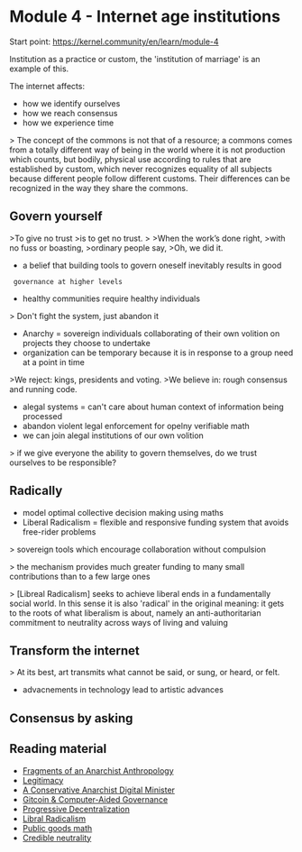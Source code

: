 = Module 4 - Internet age institutions =

Start point: https://kernel.community/en/learn/module-4

Institution as a practice or custom, the 'institution of marriage' is an
example of this.

The internet affects:

* how we identify ourselves
* how we reach consensus
* how we experience time

> The concept of the commons is not that of a resource; a commons comes from a totally different way of being in the world where it is not production which counts, but bodily, physical use according to rules that are established by custom, which never recognizes equality of all subjects because different people follow different customs. Their differences can be recognized in the way they share the commons.

== Govern yourself ==

>To give no trust
>is to get no trust.
>
>When the work’s done right,
>with no fuss or boasting,
>ordinary people say,
>Oh, we did it. 

* a belief that building tools to govern oneself inevitably results in good
  governance at higher levels
* healthy communities require healthy individuals

> Don't fight the system, just abandon it

* Anarchy = sovereign individuals collaborating of their own volition on projects they choose to undertake
* organization can be temporary because it is in response to a group need at a point in time

>We reject: kings, presidents and voting.
>We believe in: rough consensus and running code.

* alegal systems = can't care about human context of information being processed
* abandon violent legal enforcement for opelny verifiable math
* we can join alegal institutions of our own volition

> if we give everyone the ability to govern themselves, do we trust ourselves to be responsible?

== Radically ==

* model optimal collective decision making using maths
* Liberal Radicalism = flexible and responsive funding system that avoids free-rider problems

> sovereign tools which encourage collaboration without compulsion

> the mechanism provides much greater funding to many small contributions than to a few large ones

> [Libreal Radicalism] seeks to achieve liberal ends in a fundamentally social world. In this sense it is also 'radical' in the original meaning: it gets to the roots of what liberalism is about, namely an anti-authoritarian commitment to neutrality across ways of living and valuing

== Transform the internet ==

> At its best, art transmits what cannot be said, or sung, or heard, or felt.

* advacnements in technology lead to artistic advances

== Consensus by asking ==



== Reading material ==

* [[https://abahlali.org/files/Graeber.pdf|Fragments of an Anarchist Anthropology]]
* [[https://vitalik.ca/general/2021/03/23/legitimacy.html|Legitimacy]]
* [[https://interdependence.fm/episodes/radical-transparency-humor-disinformation-poetry-for-machines-avatar-politicians-and-giving-non-human-entities-a-vote-with-digital-minister-of-taiwan-audrey-tang-X36XnWVg|A Conservative Anarchist Digital Minister]]
* [[https://gitcoin.co/blog/towards-computer-aided-governance-of-gitcoin-grants/|Gitcoin & Computer-Aided Governance]]
* [[https://blog.makerdao.com/the-maker-foundation-returns-dev-fund-holdings-to-the-dao/|Progressive Decentralization]]
* [[https://gitcoin.co/blog/experiments-with-liberal-radicalism/|Libral Radicalism]]
* [[https://papers.ssrn.com/sol3/papers.cfm?abstract_id=3243656|Public goods math]]
* [[https://nakamoto.com/credible-neutrality/|Credible neutrality]]
